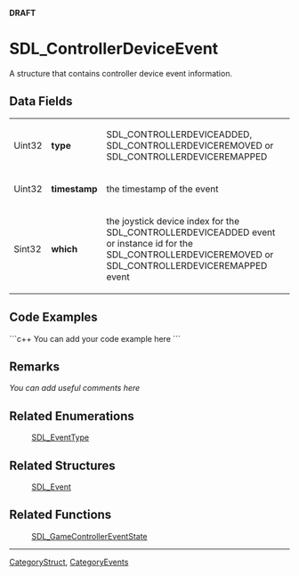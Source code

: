 '''DRAFT'''

<!-- #*^*^*^*^*See http://wiki.libsdl.org/moin.cgi/SGStructures for details on editing this page*^*^*^*^* -->


= SDL_ControllerDeviceEvent =
A structure that contains controller device event information.




== Data Fields ==
{|
|Uint32
|'''type'''
|SDL_CONTROLLERDEVICEADDED, SDL_CONTROLLERDEVICEREMOVED or SDL_CONTROLLERDEVICEREMAPPED
|-
|Uint32
|'''timestamp'''
|the timestamp of the event
|-
|Sint32
|'''which'''
|the joystick device index for the SDL_CONTROLLERDEVICEADDED event or instance id for the SDL_CONTROLLERDEVICEREMOVED or SDL_CONTROLLERDEVICEREMAPPED event
|}


== Code Examples ==
```c++
You can add your code example here
```

<!-- #Leave this section as-is unless you have a code example to put in.  In that case, replace You can add your code example here with your code example following the Style Guide instructions.  Leave the rest of the markup alone and delete this comment. -->


== Remarks ==
''You can add useful comments here''

<!-- #Leave this section as-is unless you have a remark to put in.  In that case, replace ''You can add useful comments here'' with your remark(s) following the Style Guide instructions.  Leave the rest of the markup alone and delete this comment. -->


== Related Enumerations ==
:[[SDL_EventType]]

== Related Structures ==
:[[SDL_Event]]

== Related Functions ==
:[[SDL_GameControllerEventState]]

----
[[CategoryStruct]], [[CategoryEvents]]
<!-- #See the Style Guide for instructions on editing the footer. -->
